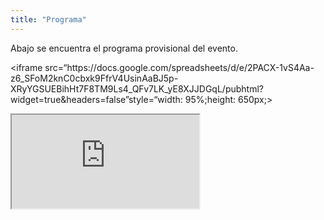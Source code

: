 ```yaml
---
title: "Programa"
---
```


Abajo se encuentra el programa provisional del evento.

<iframe src="https://docs.google.com/spreadsheets/d/e/2PACX-1vS4Aa-z6_SFoM2knC0cbxk9FfrV4UsinAaBJ5p-XRyYGSUEBihHt7F8TM9Ls4_QFv7LK_yE8XJJDGqL/pubhtml?widget=true&amp;headers=false"style="width: 95%;height: 650px;></iframe>

<iframe src="https://docs.google.com/spreadsheets/d/e/2PACX-1vS4Aa-z6_SFoM2knC0cbxk9FfrV4UsinAaBJ5p-XRyYGSUEBihHt7F8TM9Ls4_QFv7LK_yE8XJJDGqL/pubhtml?gid=1015468497&amp;single=true&amp;widget=true&amp;headers=false"></iframe>

